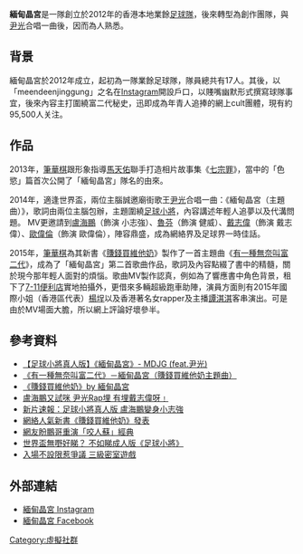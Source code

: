 {{Fanpov|條目}}
{{No footnotes|time=2017-06-02T18:56:55+00:00}}
'''緬甸晶宮'''是一隊創立於2012年的香港本地業餘[[足球隊|足球隊]]，後來轉型為創作團隊，與[[尹光|尹光]]合唱一曲後，因而為人熟悉。

==背景==
緬甸晶宮於2012年成立，起初為一隊業餘足球隊，隊員總共有17人。其後，以「meendeenjinggung」之名在[[Instagram|Instagram]]開設戶口，以賤嘴幽默形式撰寫球隊事宜，後來內容主打圍繞富二代秘史，迅即成為年青人追捧的網上cult團體，現有約95,500人关注。

==作品==
2013年，[[筆華棋|筆華棋]]跟形象指導[[馬天佑|馬天佑]]聯手打造相片故事集《[[七宗罪_(小說)|七宗罪]]》，當中的「色慾」篇首次公開了「緬甸晶宮」隊名的由來。

2014年，適逢世界盃，兩位主腦誠邀廟街歌王[[尹光|尹光]]合唱一曲：《緬甸晶宮（主題曲）》，歌詞由兩位主腦包辦，主題圍繞[[足球小將|足球小將]]，內容講述年輕人追夢以及代溝問題。
MV更邀請到[[盧海鵬|盧海鵬]]（飾演 小志強）、[[魯芬|魯芬]]（飾演 健威）、[[戴志偉|戴志偉]]（飾演 戴志偉）、[[歐偉倫|歐偉倫]]（飾演 歐偉倫），陣容鼎盛，成為網絡界及足球界一時佳話。

2015年，[[筆華棋|筆華棋]]為其新書《[[賺錢買維他奶|賺錢買維他奶]]》製作了一首主題曲《[[有一種無奈叫富二代|有一種無奈叫富二代]]》，成為了「緬甸晶宮」第二首歌曲作品，歌詞及內容點綴了書中的精髓，關於現今那年輕人面對的煩惱。歌曲MV製作認真，例如為了響應書中角色背景，租下了[[7-11便利店|7-11便利店]]實地拍攝外，更借來多輛超級跑車助陣，演員方面則有2015年國際小姐（香港區代表）[[楊埕|楊埕]]以及香港著名女rapper及主播[[譚淇淇|譚淇淇]]客串演出。可是由於MV場面大膽，所以網上評論好壞參半。

==參考資料==
* [https://www.youtube.com/watch?v=g2-W9TIkibo 【足球小將真人版】《緬甸晶宮》- MDJG (feat.尹光)]
* [https://www.youtube.com/watch?v=mj1IqaHRvxE 《有一種無奈叫富二代》－緬甸晶宮（賺錢買維他奶主題曲）]
* [http://easttouch.my-magazine.me/main/fashion/view/2220/general/%E3%80%8A%E8%B3%BA%E9%8C%A2%E8%B2%B7%E7%B6%AD%E4%BB%96%E5%A5%B6%E3%80%8Bby-%E7%B7%AC%E7%94%B8%E6%99%B6%E5%AE%AE 《賺錢買維他奶》by 緬甸晶宮]
* [http://hk.apple.nextmedia.com/enews/realtime/20140623/52619115 盧海鵬又試咪 尹光Rap埋 有埋戴志偉呀﹗]
* [http://gameover.com.hk/?p=147062 新片速報：足球小將真人版 盧海鵬變身小志強]
* [http://hk.hypebeast.com/2015/10/la-dolce-vitasoy 網絡人氣新書《賺錢買維他奶》發表]
* [http://orientaldaily.on.cc/cnt/entertainment/20140703/00282_046.html 網友盼鵬哥重演「咬人蘇」經典]
* [https://hk.sports.yahoo.com/news/%E4%B8%96%E7%95%8C%E7%9B%83%E7%84%A1%E5%98%A2%E5%A5%BD%E7%9D%87%EF%BC%9F---%E4%B8%8D%E5%A6%82%E7%9D%87%E6%88%90%E4%BA%BA%E7%89%88%E3%80%8A%E8%B6%B3%E7%90%83%E5%B0%8F%E5%B0%87%E3%80%8B-095509167.html 世界盃無嘢好睇？ 不如睇成人版《足球小將》]
* [http://news.stheadline.com/dailynews/content_hk/2014/06/27/291207.asp 入場不設限惹爭議 三級密室遊戲]

==外部連結==
* [https://instagram.com/meendeenjinggung 緬甸晶宮 Instagram]
* [https://www.facebook.com/mdjgfc 緬甸晶宮 Facebook]

[[Category:虛擬社群|Category:虛擬社群]]